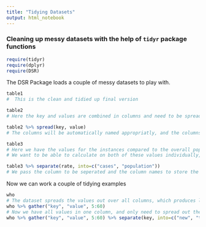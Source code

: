 ```yaml
---
title: "Tidying Datasets"
output: html_notebook
---
```


### Cleaning up messy datasets with the help of `tidyr` package functions
```r
require(tidyr)
require(dplyr)
require(DSR)
```

The DSR Package loads a couple of messy datasets to play with.
```r
table1
#  This is the clean and tidied up final version
```

```r
table2
# Here the key and values are combined in columns and need to be spread out again

table2 %>% spread(key, value)
# The columns will be automatically named appropriatly, and the columns will be spread according to the factor levels in the `key` column
```

```r
table3
# Here we have the values for the instances compared to the overall population per year in the given countries.
# We want to be able to calculate on both of these values individually, so we need to separate them into their own columns.

table3 %>% separate(rate, into=c("cases", "population"))
# We pass the column to be seperated and the column names to store the information into as a concatinated string
```

Now we can work a couple of tidying examples

```r
who
# The dataset spreads the values out over all columns, which produces lots of empty rows
who %>% gather("key", "value", 5:60)
# Now we have all values in one column, and only need to spread out the information combined in the key column
who %>% gather("key", "value", 5:60) %>% separate(key, into=c("new", "type", "sexage")) %>% separate(sexage, into=c("Sex", "Age"), sep=1)


```

